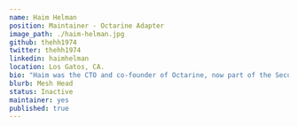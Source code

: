 ---
name: Haim Helman
position: Maintainer - Octarine Adapter
image_path: ./haim-helman.jpg
github: thehh1974
twitter: thehh1974
linkedin: haimhelman
location: Los Gatos, CA.
bio: "Haim was the CTO and co-founder of Octarine, now part of the Security BU in VMware. Octarine created a continuous security platform for applications in Kubernetes. He has been leading enterprise infrastructure innovation for the last 20 years. Before Octarine, he co-founded XIV, an enterprise storage company which was acquired by IBM. Following his time at IBM he was a member of the founding team at Robin Systems, where he first encountered the promise and challenges of cloud-native architecture. He holds a BSc in Math, Physics and Computer Science from the Hebrew University in Jerusalem and an MSc in Computer Science from Tel Aviv University."
blurb: Mesh Head
status: Inactive
maintainer: yes
published: true
---
